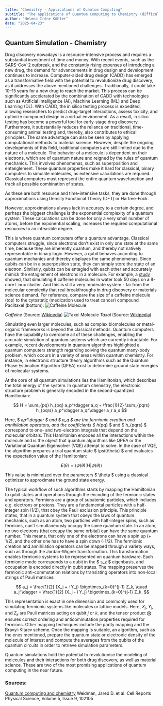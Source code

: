 ```yaml
---
title: "Chemistry - Applications of Quantum Computing"
subtitle: "The applications of Quantum Computing to Chemistry (difficult)"
author: "Helena Iréne Köhler"
date: "2025-04-23"
---
```


## Quantum Simulation - Chemistry

Drug discovery nowadays is a resource-intensive process and requires a substantial investment of time and money. With recent events, such as the SARS-CoV-2 outbreak, and the constantly rising expenses of introducing a new drug, the demand for advancements in drug design and development continues to increase.
Computer-aided drug design (CADD) has emerged as a transformative field with the potential to revolutionize drug discovery, as it addresses the above mentioned challenges. Traditionally, it could take 10–15 years for a new drug to reach the market. This process can be significantly
accelerated by the combination of CADD with technologies such as Artificial Intelligence (AI), Machine Learning (ML) and Deep Learning (DL). With CADD, the in silico testing process is expedited, allowing
researchers to predict drug-target interactions, assess toxicity, and optimize compound design in
a virtual environment. As a result, in silico testing has become a powerful tool for early-stage
drug discovery. Furthermore, it substantially reduces the reliance on traditional, time-consuming
animal testing and, thereby, also contributes to ethical principles. The same advantage can also be seen by applying computational methods to material science. However, despite the ongoing developments of this field, traditional computers are still limited due to the nature of a molecule.
The behavior of a molecule is dependent on their electrons, which are of quantum nature and reigned by the rules of quantum mechanics. This involves phenomenas, such as superposition and entanglement. These quantum properties make it hard for classical, binary computers to simulate molecules, as extensive calculations are required.
Classical computers must represent the entire quantum wavefunction and track all possible combination of states.

As these are both resource and time-intensive tasks, they are done through approximations using Density Functional Theory (DFT) or Hartree-Fock.

However, approximations always lack in accuracy to a certain degree, and perhaps the biggest challenge is the exponential complexity of a quantum system. These calculations can be done for only a very small number of atoms, before the exponential scaling, increases the required computational resources to an infeasible degree.

This is where quantum computers offer a quantum advantage. Classical computers struggle, since electrons don't exist in only one state at the same time, because they are inherently quantum, and thereby not natively representable in binary logic. However, a qubit behaves according to quantum mechanics and thereby displayes the same phenomenas. Since qubits can be in a superposition state, they can simply store the state of an electron. Similarly, qubits can be entagled with each other and accurately mimick the entaglement of electrons in a molecule.
For example, a [study](https://pubmed.ncbi.nlm.nih.gov/21812485/) showed, that simulating 8 caffeine molecules in water took 50 days on a 8-core Linux cluster. And this is still a very moderate system - far from the molecular complexity that real breakthroughs in drug discovery or materials science demand. For reference, compare the size of a caffeine molecule (top) to the cytostatic (medication used to treat cancer) compound Paclitaxel (bottom):
![Caffeine Molecule](/posts/assets/entries/qchemistry/caffeinemol.png)

_Caffeine_ (Source: [Wikipedia](https://en.m.wikipedia.org/wiki/File:Caffeine_%281%29_3D_ball.png))
![Taxol Molecule](/posts/assets/entries/qchemistry/taxolmol.png)
_Taxol_ (Source: [Wikipedia](https://en.m.wikipedia.org/wiki/File:Taxol%28Paclitaxel%293D.png))

Simulating even larger molecules, such as complex biomolecules or metal-organic frameworks is beyond the classical methods.
Quantum computers have the capability to overcome all of these challenges, enabling the accurate simulation of quantum systems which are currently intractable. For example, recent developments in quantum algorithms highlighted a quantum computers strength regarding solving the quantum many-body problem, which occurs in a variety of areas within quantum chemistry. For instance, in electronic structure theory algorithms such as the Quantum Phase Estimation Algorithm (QPEA) exist to determine ground state energies of molecular systems.

At the core of all quantum simulations lies the Hamiltonian, which describes the total energy of the system. In quantum chemistry, the electronic structure problem is generally encoded in the second-quantized Hamiltonian:

$$
H = \sum_{pq} h_{pq} a_p^\dagger a_q + \frac{1}{2} \sum_{pqrs} h_{pqrs} a_p^\dagger a_q^\dagger a_r a_s
$$

Here, $ a*p^\dagger $ and $ a_q $ are the fermionic creation and annihilation operators, and the coefficients $ h*{pq} $ and $ h\_{pqrs} $ correspond to one- and two-electron integrals that depend on the molecular orbitals. This Hamiltonian encodes all the interactions within the molecule and is the object that quantum algorithms like QPEA or the Variational Quantum Eigensolver (VQE) attempt to solve.
In the case of VQE, the algorithm prepares a trial quantum state $ \psi(\theta) $ and evaluates the expectation value of the Hamiltonian:

$$
E(\theta) = \langle\psi(\theta)| H |\psi(\theta)\rangle
$$

This value is minimized over the parameters $ \theta $ using a classical optimizer to approximate the ground state energy.

The typical workflow of such algorithms starts by mapping the Hamiltonian to qubit states and operations through the encoding of the fermionic states and operators. Fermions are a group of subatomic particles, which includes e.g. electrons or protons. They are a fundamental particles with a half-integer spin (1/2), that obey the Pauli exclusion principle. This principle states, that in a quantum system that obeys the laws of quantum mechanics, such as an atom, two particles with half-integer spins, such as fermions, can't simultaneously occupy the same quantum state. In an atom, no two electrons (that occupy the same orbital) can have the same quantum number. This means, that only one of the electrons can have a spin up (+ 1/2), and the other one has to have a spin down (-1/2).
The fermionic creation and annihilation operators can be mapped through a variety ways, such as through the Jordan-Wigner transformation. This transformation enables fermionic systems to be represented on quantum hardware. Each fermionic mode corresponds to a qubit in the $ s_z $ eigenbasis, and occupation is encoded directly in qubit states. The mapping preserves the fermionic anti-commutation relations by translating operators into non-local strings of Pauli matrices:

$$
a_j = \frac{1}{2} (X_j + i Y_j) \bigotimes_{k=0}^{j-1} Z_k, \quad
a_j^\dagger = \frac{1}{2} (X_j - i Y_j) \bigotimes_{k=0}^{j-1} Z_k.
$$

This representation is exact in one dimension and commonly used for simulating fermionic systems like molecules or lattice models. Here, $X_j$, $Y_j$, and $Z_k$ are Pauli matrices acting on qubit $j$ or $k$, and the tensor product $\bigotimes$ ensures correct ordering and anticommutation properties required for fermions. Other mapping techniques include the parity mapping and the Bravyi-Kitaev scheme. Once the mapping is suitable, an algorithm, such as the ones mentioned, prepare the quantum state or electronic density of the molecule of interest and compute the averages from the qubits of the quantum circuits in order to retrieve simulation parameters.

Quantum simulations hold the potential to revolutionise the modeling of molecules and their interactions for both drug discovery, as well as material science. These are two of the most promising applications of quantum computing in the near future.

### Sources:

[Quantum computing and chemistry](<https://www.cell.com/cell-reports-physical-science/fulltext/S2666-3864(24)00383-7?_returnURL=https%3A%2F%2Flinkinghub.elsevier.com%2Fretrieve%2Fpii%2FS2666386424003837%3Fshowall%3Dtrue>)
Weidman, Jared D. et al.
Cell Reports Physical Science, Volume 5, Issue 9, 102105

